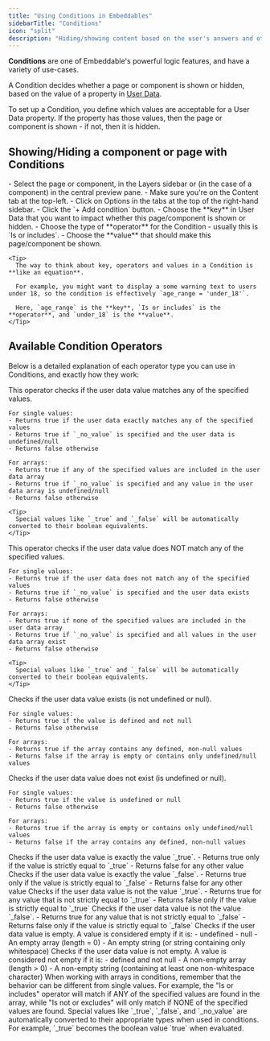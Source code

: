 ```yaml
---
title: "Using Conditions in Embeddables"
sidebarTitle: "Conditions"
icon: "split"
description: "Hiding/showing content based on the user's answers and other logic"
---
```


**Conditions** are one of Embeddable's powerful logic features, and have a variety of use-cases.

A Condition decides whether a page or component is shown or hidden, based on the value of a property in [User Data](/features/user-data).

To set up a Condition, you define which values are acceptable for a User Data property. If the property has those values, then the page or component is shown - if not, then it is hidden.

## Showing/Hiding a component or page with Conditions

<Steps>
  <Step title="Go to the Page/Component Options">
    - Select the page or component, in the Layers sidebar or (in the case of a component) in the central preview pane.
    - Make sure you're on the Content tab at the top-left.
    - Click on Options in the tabs at the top of the right-hand sidebar.
  </Step>
  <Step title="Add a Condition">
    - Click the `+ Add condition` button.
    - Choose the **key** in User Data that you want to impact whether this page/component is shown or hidden.
    - Choose the type of **operator** for the Condition - usually this is `Is or includes`.
    - Choose the **value** that should make this page/component be shown.

    <Tip>
      The way to think about key, operators and values in a Condition is **like an equation**.
      
      For example, you might want to display a some warning text to users under 18, so the condition is effectively `age_range = 'under_18'`.
      
      Here, `age_range` is the **key**, `Is or includes` is the **operator**, and `under_18` is the **value**.
    </Tip>

  </Step>

</Steps>

## Available Condition Operators

Below is a detailed explanation of each operator type you can use in Conditions, and exactly how they work:

<AccordionGroup>
  <Accordion title="Is or includes (==)">
    This operator checks if the user data value matches any of the specified values.
    
    For single values:
    - Returns true if the user data exactly matches any of the specified values
    - Returns true if `_no_value` is specified and the user data is undefined/null
    - Returns false otherwise
    
    For arrays:
    - Returns true if any of the specified values are included in the user data array
    - Returns true if `_no_value` is specified and any value in the user data array is undefined/null
    - Returns false otherwise

    <Tip>
      Special values like `_true` and `_false` will be automatically converted to their boolean equivalents.
    </Tip>
  </Accordion>

  <Accordion title="Is not or excludes (!=)">
    This operator checks if the user data value does NOT match any of the specified values.
    
    For single values:
    - Returns true if the user data does not match any of the specified values
    - Returns true if `_no_value` is specified and the user data exists
    - Returns false otherwise
    
    For arrays:
    - Returns true if none of the specified values are included in the user data array
    - Returns true if `_no_value` is specified and all values in the user data array exist
    - Returns false otherwise

    <Tip>
      Special values like `_true` and `_false` will be automatically converted to their boolean equivalents.
    </Tip>
  </Accordion>

  <Accordion title="Exists">
    Checks if the user data value exists (is not undefined or null).
    
    For single values:
    - Returns true if the value is defined and not null
    - Returns false otherwise
    
    For arrays:
    - Returns true if the array contains any defined, non-null values
    - Returns false if the array is empty or contains only undefined/null values
  </Accordion>

  <Accordion title="Does not exist (!exists)">
    Checks if the user data value does not exist (is undefined or null).
    
    For single values:
    - Returns true if the value is undefined or null
    - Returns false otherwise
    
    For arrays:
    - Returns true if the array is empty or contains only undefined/null values
    - Returns false if the array contains any defined, non-null values
  </Accordion>

  <Accordion title="Is value (is-true)">
    Checks if the user data value is exactly the value `_true`.
    - Returns true only if the value is strictly equal to `_true`
    - Returns false for any other value
  </Accordion>

  <Accordion title="Is not value (is-false)">
    Checks if the user data value is exactly the value `_false`.
    - Returns true only if the value is strictly equal to `_false`
    - Returns false for any other value
  </Accordion>

  <Accordion title="Is not value (is-not-true)">
    Checks if the user data value is not the value `_true`.
    - Returns true for any value that is not strictly equal to `_true`
    - Returns false only if the value is strictly equal to `_true`
  </Accordion>

  <Accordion title="Is not value (is-not-false)">
    Checks if the user data value is not the value `_false`.
    - Returns true for any value that is not strictly equal to `_false`
    - Returns false only if the value is strictly equal to `_false`
  </Accordion>

  <Accordion title="Is empty (is-empty)">
    Checks if the user data value is empty. A value is considered empty if it is:
    - undefined
    - null
    - An empty array (length = 0)
    - An empty string (or string containing only whitespace)
  </Accordion>

  <Accordion title="Is not empty (is-not-empty)">
    Checks if the user data value is not empty. A value is considered not empty if it is:
    - defined and not null
    - A non-empty array (length > 0)
    - A non-empty string (containing at least one non-whitespace character)
  </Accordion>
</AccordionGroup>

<Tip>
  When working with arrays in conditions, remember that the behavior can be different from single values. For example, the "Is or includes" operator will match if ANY of the specified values are found in the array, while "Is not or excludes" will only match if NONE of the specified values are found.
</Tip>

<Tip>
  Special values like `_true`, `_false`, and `_no_value` are automatically converted to their appropriate types when used in conditions. For example, `_true` becomes the boolean value `true` when evaluated.
</Tip>
